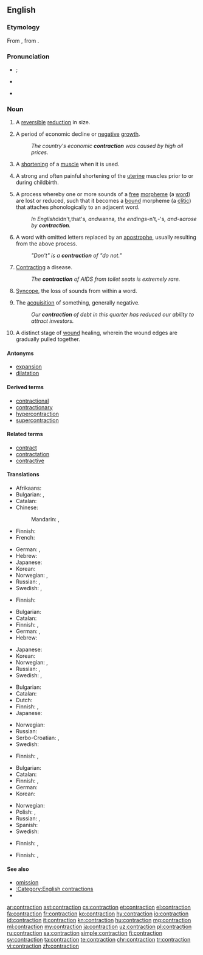 ==English==

===Etymology===
From {{etyl|fro|en}} {{term|contraction|lang=fro}}, from {{etyl|la|en}} {{m|la|contractiō}}.

===Pronunciation===
* {{a|UK}} {{IPA|/ˈkɒn.tɹæk.ʃən/|lang=en}} {{qualifier|stressed}}; {{IPA|/kənˈtræk.ʃən/|lang=en}} {{qualifier|unstressed}}
* {{a|US}} {{IPA|/kənˈtɹæk.ʃən/|lang=en}}
* {{rhymes|ækʃən|lang=en}}

===Noun===
{{en-noun}}

# A [[reversible]] [[reduction]] in size.
# {{context|economics|lang=en}} A period of economic decline or [[negative]] [[growth]].
#: ''The country's economic '''contraction''' was caused by high oil prices.''
# {{context|biology|lang=en}} A [[shorten]]ing of a [[muscle]] when it is used.
# {{context|medicine|lang=en}} A strong and often painful shortening of the [[uterine]] muscles prior to or during childbirth.
# {{context|linguistics|lang=en}} A process whereby one or more sounds of a [[free]] [[morpheme]] (a [[word]]) are lost or reduced, such that it becomes a [[bound]] morpheme (a [[clitic]]) that attaches phonologically to an adjacent word.
#: ''In English ''didn't'', ''that's'', and ''wanna'', the endings ''-n't'', ''-'s'', and ''-a'' arose by '''contraction'''.''
# {{context|English orthography|lang=en}} A word with omitted letters replaced by an [[apostrophe]], usually resulting from the above process.
#: ''"Don't" is a '''contraction''' of "do not."''
# {{context|medicine|lang=en}} [[contract|Contracting]] a disease.
#: ''The '''contraction''' of AIDS from toilet seats is extremely rare.''
# {{context|phonetics|lang=en}} [[syncope|Syncope]], the loss of sounds from within a word.
# The [[acquisition]] of something, generally negative.
#: ''Our '''contraction''' of debt in this quarter has reduced our ability to attract investors.''
# {{context|medicine|lang=en}} A distinct stage of [[wound]] healing, wherein the wound edges are gradually pulled together.

====Antonyms====
* [[expansion]]
* [[dilatation]]

====Derived terms====
* [[contractional]]
* [[contractionary]]
* [[hypercontraction]]
* [[supercontraction]]

====Related terms====
* [[contract]]
* [[contractation]]
* [[contractive]]

====Translations====
{{trans-top|reversible reduction in size}}
* Afrikaans: {{t|af|verkleining}}
* Bulgarian: {{t+|bg|свиване|n}}, {{t+|bg|скъсяване|n}}
* Catalan: {{t|ca|contracció|f}}
* Chinese:
*: Mandarin: {{t|cmn|收縮|sc=Hani}}, {{t+|cmn|收缩|tr=shōusuō|sc=Hani}}
* Finnish: {{t|fi|supistuminen}}
* French: {{t+|fr|contraction|f}}
{{trans-mid}}
* German: {{t+|de|Verkleinerung}}, {{t+|de|Kontraktion}}
* Hebrew: {{t|he|התכווצות|f|tr=hitkavtzut}}
* Japanese: {{t+|ja|収縮|tr=しゅうしゅく, shūshuku|sc=Jpan}}
* Korean: {{t+|ko|단축|tr=danchuk}}
* Norwegian: {{t|no|kontraksjon}}, {{t|no|forminskning}}
* Russian: {{t+|ru|сокращение|n|tr=sokraščénije}}, {{t+|ru|сжатие|n|tr=sžátije|sc=Cyrl}}
* Swedish: {{t+|sv|minskning}}, {{t+|sv|kontraktion}}
{{trans-bottom}}

{{trans-top|economics: period of economic decline or negative growth}}
* Finnish: {{t+|fi|taantuma}}
{{trans-mid}}
{{trans-bottom}}

{{trans-top|shortening of a muscle when it is used}}
* Bulgarian: {{t+|bg|свиване|n}}
* Catalan: {{t|ca|contracció|f}}
* Finnish: {{t|fi|supistus}}, {{t|fi|lihassupistus}}
* German: {{t+|de|Kontraktion|f}}, {{t|de|Zusammenziehen|n}}
* Hebrew: {{t|he|התכווצות|f|tr=hitkavtzut}}
{{trans-mid}}
* Japanese: {{t|ja|攣縮|tr=れんしゅく, renshuku|sc=Jpan}}
* Korean: {{t+|ko|위축|tr=wichuk}}
* Norwegian: {{t|no|kontraksjon}}, {{t|no|sammentrekning}}
* Russian: {{t+|ru|сокращение|n|tr=sokraščénije}}, {{t+|ru|сжатие|n|tr=sžátije|sc=Cyrl}}
* Swedish: {{t+|sv|kontraktion}}, {{t|sv|sammandragning}}
{{trans-bottom}}

{{trans-top|painful shortening of the uterine muscles}}
* Bulgarian: {{t|bg|контракция|f}}
* Catalan: {{t|ca|contracció|f}}
* Dutch: {{t+|nl|wee|f}}
* Finnish: {{t|fi|synnytyssupistus}}, {{t|fi|supistus}}
* Japanese: {{t|ja|陣痛|tr=じんつう, jintsū|sc=Jpan}}
{{trans-mid}}
* Norwegian: {{t|no|sammentrekning}}
* Russian: {{t+|ru|сокращение|n|tr=sokraščénije}}
* Serbo-Croatian: {{t|sh|контракција|f|tr=kontrakcija|sc=Cyrl}}, {{t|sh|трудови|p|tr=trudovi|sc=Cyrl}}
* Swedish: {{t|sv|sammandragning}}
{{trans-bottom}}

{{trans-top|linguistics: process whereby one or more sounds of a free morpheme are lost or reduced}}
* Finnish: {{t+|fi|kontraktio}}, {{t|fi|supistuminen}}
{{trans-mid}}
{{trans-bottom}}

{{trans-top|word with omitted letters replaced by an apostrophe}}
* Bulgarian: {{t+|bg|съкращение|n}}
* Catalan: {{t|ca|contracció|f}}
* Finnish: {{t+|fi|kontraktio}}, {{t|fi|supistumamuoto}}
* German: {{t+|de|Kontraktion|f}}
* Korean: {{t|ko|단축어|tr=danchugeo}}
{{trans-mid}}
* Norwegian: {{t|no|sammentrekning}}
* Polish: {{t|pl|kontrakcja|f}}, {{t|pl|forma ściąnięta}}
* Russian: {{t+|ru|сокращение|n|tr=sokraščénije}}, {{t+|ru|стяжение|n|tr=stjažénije|sc=Cyrl}}
* Spanish: {{t+|es|contracción|f}}
* Swedish: {{t|sv|sammandragning}}
{{trans-bottom}}

{{trans-top|medicine: contracting a disease}}
* Finnish: {{t|fi|tarttuminen}}, {{t|fi|tartunta}}
{{trans-mid}}
{{trans-bottom}}

{{trans-see|phonetics: loss of sounds from within a word|syncope}}

{{trans-top|acquisition of something, generally negative}}
{{trans-mid}}
{{trans-bottom}}

{{trans-top|medicine: stage of wound healing}}
* Finnish: {{t+|fi|lähentyminen}}, {{t+|fi|kontraktio}}
{{trans-mid}}
{{trans-bottom}}

====See also====
* [[omission]]
* [[:Category:English contractions]]
* {{pedialite|dab=contraction}}

[[ar:contraction]]
[[ast:contraction]]
[[cs:contraction]]
[[et:contraction]]
[[el:contraction]]
[[fa:contraction]]
[[fr:contraction]]
[[ko:contraction]]
[[hy:contraction]]
[[io:contraction]]
[[id:contraction]]
[[it:contraction]]
[[kn:contraction]]
[[hu:contraction]]
[[mg:contraction]]
[[ml:contraction]]
[[my:contraction]]
[[ja:contraction]]
[[uz:contraction]]
[[pl:contraction]]
[[ru:contraction]]
[[sa:contraction]]
[[simple:contraction]]
[[fi:contraction]]
[[sv:contraction]]
[[ta:contraction]]
[[te:contraction]]
[[chr:contraction]]
[[tr:contraction]]
[[vi:contraction]]
[[zh:contraction]]